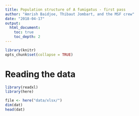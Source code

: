 ```yaml
---
title: Population structure of A fumigatus - first pass
author: "Amrish Baidjoe, Thibaut Jombart, and the MSF crew"
date: "2018-04-17"
output:
  html_document:
    toc: true
    toc_depth: 2
---
```




```r

library(knitr)
opts_chunk$set(collapse = TRUE)

```




# Reading the data

```r

library(readxl)
library(here)


```

```r

file <- here("data/xlsx/")
dim(dat)
head(dat)

```
